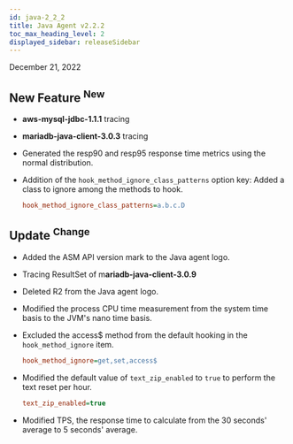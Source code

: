 ```yaml
---
id: java-2_2_2
title: Java Agent v2.2.2
toc_max_heading_level: 2
displayed_sidebar: releaseSidebar
---
```


December 21, 2022

## New Feature <sup><Status>New</Status></sup>

-   **aws-mysql-jdbc-1.1.1** tracing

-   **mariadb-java-client-3.0.3** tracing

-   Generated the resp90 and resp95 response time metrics using the normal distribution.

-   Addition of the `hook_method_ignore_class_patterns` option key: Added a class to ignore among the methods to hook.
    ```ini title='whatap.conf'
    hook_method_ignore_class_patterns=a.b.c.D
    ```

## Update <sup><Status>Change</Status></sup>

-   Added the ASM API version mark to the Java agent logo.

-   Tracing ResultSet of m**ariadb-java-client-3.0.9**

-   Deleted R2 from the Java agent logo.

-   Modified the process CPU time measurement from the system time basis to the JVM's nano time basis.

-   Excluded the access$ method from the default hooking in the `hook_method_ignore` item.

    ```ini title='whatap.conf'
    hook_method_ignore=get,set,access$
    ```

-   Modified the default value of `text_zip_enabled` to `true` to perform the text reset per hour.
    ```ini title='whatap.conf'
    text_zip_enabled=true
    ```

-   Modified TPS, the response time to calculate from the 30 seconds' average to 5 seconds' average.
